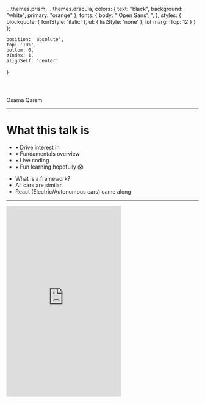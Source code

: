 
  ...themes.prism,
  ...themes.dracula,
  colors: {
    text: "black",
    background: "white",
    primary: "orange"
  },
   fonts: {
    body: "'Open Sans', ",
  },
  styles: {
    blockquote: {
      fontStyle: 'italic'
    },
    ul: {
      listStyle: 'none'
    },
    li:{
      marginTop: 12
    }
  }
};

    position: 'absolute',
    top: '10%',
    bottom: 0,
    zIndex: 1,
    alignSelf: 'center'
  }


<Header>
  <Innov8tifHeader/>
</Header>

<Footer>
  <div style={{marginBottom: 10, fontWeight: '500', fontSize: 14, opacity: .5}}>Osama Qarem</div>
</Footer>







<!-- START -->

<Intro/>

---

# What this talk is

<ul>
  <li>• Drive interest in <CoolReact/> <ReactLogo/></li>
  <li>• Fundamentals overview</li>
  <li>• Live coding</li>
  <li>• Fun learning
    <span style = {{
      position: 'relative',
      bottom: '10px',
      left: '5px',
      fontSize: '40%', 
      width: '100%',
      textAlign: 'center'}}>
      hopefully 😱
      </span>
  </li>
</ul>

<Notes>

  - What is a framework?
  - All cars are similar.
  - React (Electric/Autonomous cars) came along

</Notes>


---

<iframe sandbox="allow-forms allow-scripts" height='500' title='KxPVjm' src='https://insights.stackoverflow.com/survey/2019#technology-_-most-loved-dreaded-and-wanted-web-frameworks' frameBorder='no' allowtransparency='true' allowFullScreen={true} style={{ width: '100%', outline: 'none' }}/>

<Notes>

  - Everyone who drove a Tesla, wants to drive a tesla again.

</Notes>

---

<img src={Images.twitch} style={fullScreenImage}/>

---

<img src={Images.airbnb} style={fullScreenImage}/>

---

<img src={Images.netflix} style={fullScreenImage}/>

---

<img src={Images.bf1} style={{...fullScreenImage, objectFit: 'scale-down'}}/>

<Notes>

- Why are C# developers using React and JS?

</Notes>

---

# What problems is <CoolReact/> solving?

<Notes>

  - Lets start with a bit of history

</Notes>

---



---

# What problems is <CoolReact/> solving?
